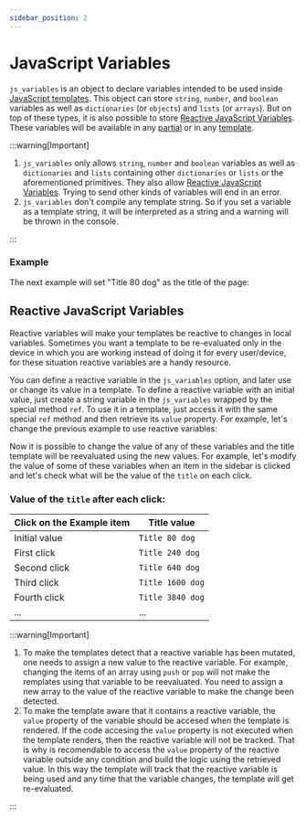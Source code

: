 ```yaml
---
sidebar_position: 2
---
```



# JavaScript Variables

`js_variables` is an object to declare variables intended to be used inside [JavaScript templates](../templates/javascript-templates). This object can store `string`,  `number`, and `boolean` variables as well as `dictionaries` (or `objects`) and `lists` (or `arrays`). But on top of these types, it is also possible to store [Reactive JavaScript Variables](#reactive-javascript-variables). These variables will be available in any [partial](partials) or in any [template](../templates/javascript-templates).

:::warning[Important]

1. `js_variables` only allows `string`, `number` and `boolean` variables as well as `dictionaries` and `lists` containing other `dictionaries` or `lists` or the aforementioned primitives. They also allow [Reactive JavaScript Variables](#reactive-javascript-variables). Trying to send other kinds of variables will end in an error.
2. `js_variables` don't compile any template string. So if you set a variable as a template string, it will be interpreted as a string and a warning will be thrown in the console.

:::

### Example

The next example will set "Title 80 dog" as the title of the page:

<JavaScriptVariablesExample />

## Reactive JavaScript Variables

Reactive variables will make your templates be reactive to changes in local variables. Sometimes you want a template to be re-evaluated only in the device in which you are working instead of doing it for every user/device, for these situation reactive variables are a handy resource.

You can define a reactive variable in the `js_variables` option, and later use or change its value in a template. To define a reactive variable with an initial value, just create a string variable in the `js_variables` wrapped by the special method `ref`. To use it in a template, just access it with the same special `ref` method and then retrieve its `value` property. For example, let's change the previous example to use reactive variables:

<ReactiveVariablesExample />

Now it is possible to change the value of any of these variables and the title template will be reevaluated using the new values. For example, let's modify the value of some of these variables when an item in the sidebar is clicked and let's check what will be the value of the `title` on each click.

<ReactiveVariablesWorkingExample />

### Value of the `title` after each click:

| Click on the Example item  | Title value            |
| -------------------------- | ---------------------- |
| Initial value              | `Title 80 dog`         |
| First click                | `Title 240 dog`        |
| Second click               | `Title 640 dog`        |
| Third click                | `Title 1600 dog`       |
| Fourth click               | `Title 3840 dog`       |
| ...                        | ...                    |

:::warning[Important]

1. To make the templates detect that a reactive variable has been mutated, one needs to assign a new value to the reactive variable. For example, changing the items of an array using `push` or `pop` will not make the remplates using that variable to be reevaluated. You need to assign a new array to the value of the reactive variable to make the change been detected.
2. To make the template aware that it contains a reactive variable, the `value` property of the variable should be accesed when the template is rendered. If the code accesing the `value` property is not executed when the template renders, then the reactive variable will not be tracked. That is why is recomendable to access the `value` property of the reactive variable outside any condition and build the logic using the retrieved value. In this way the template will track that the reactive variable is being used and any time that the variable changes, the template will get re-evaluated.

:::